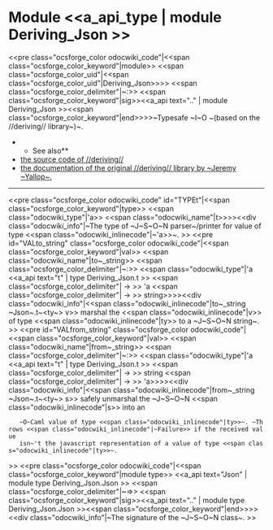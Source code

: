 =Module <<a_api_type | module Deriving_Json >> =
<<pre class="ocsforge_color odocwiki_code"|<<span class="ocsforge_color_keyword"|module>> <<span class="ocsforge_color_uid"|<<span class="ocsforge_color_uid"|Deriving_Json>>>> <<span class="ocsforge_color_delimiter"|~:>> <<span class="ocsforge_color_keyword"|sig>><<a_api text=".." | module Deriving_Json >><<span class="ocsforge_color_keyword"|end>>>>~Typesafe ~I~O ~(based on the //deriving// library~)~.
**See also**
* [[https://github.com/ocsigen/deriving|the source code of //deriving//]]
* [[http://code.google.com/p/deriving/|the documentation of the original //deriving// library by ~Jeremy ~Yallop~.]]


----
<<pre class="ocsforge_color odocwiki_code" id="TYPEt"|<<span class="ocsforge_color_keyword"|type>> <<span class="odocwiki_type"|'a>> <<span class="odocwiki_name"|t>>>><<div class="odocwiki_info"|~The type of ~J~S~O~N parser~/printer for value of type <<span class="odocwiki_inlinecode"|~'a>>~.
>>
<<pre id="VALto_string" class="ocsforge_color odocwiki_code"|<<span class="ocsforge_color_keyword"|val>> <<span class="odocwiki_name"|to~_string>> <<span class="ocsforge_color_delimiter"|~:>> <<span class="odocwiki_type"|'a <<a_api text="t" | type Deriving_Json.t >> <<span class="ocsforge_color_delimiter"| -> >> 'a <<span class="ocsforge_color_delimiter"| -> >> string>>>><<div class="odocwiki_info"|<<span class="odocwiki_inlinecode"|to~_string ~Json~.t~<ty~> v>> marshal the <<span class="odocwiki_inlinecode"|v>> of type <<span class="odocwiki_inlinecode"|ty>> to a ~J~S~O~N string~.
>>
<<pre id="VALfrom_string" class="ocsforge_color odocwiki_code"|<<span class="ocsforge_color_keyword"|val>> <<span class="odocwiki_name"|from~_string>> <<span class="ocsforge_color_delimiter"|~:>> <<span class="odocwiki_type"|'a <<a_api text="t" | type Deriving_Json.t >> <<span class="ocsforge_color_delimiter"| -> >> string <<span class="ocsforge_color_delimiter"| -> >> 'a>>>><<div class="odocwiki_info"|<<span class="odocwiki_inlinecode"|from~_string ~Json~.t~<ty~> s>> safely unmarshal the ~J~S~O~N <<span class="odocwiki_inlinecode"|s>> into an
    ~O~Caml value of type <<span class="odocwiki_inlinecode"|ty>>~. ~Throws <<span class="odocwiki_inlinecode"|~Failure>> if the received value
    isn~'t the javascript representation of a value of type <<span class="odocwiki_inlinecode"|ty>>~.
>>
<<pre class="ocsforge_color odocwiki_code"|<<span class="ocsforge_color_keyword"|module type>> <<a_api text="Json" | module type Deriving_Json.Json >> <<span class="ocsforge_color_delimiter"|~=>> <<span class="ocsforge_color_keyword"|sig>><<a_api text=".." | module type Deriving_Json.Json >><<span class="ocsforge_color_keyword"|end>>>><<div class="odocwiki_info"|~The signature of the ~J~S~O~N class~.
>>
